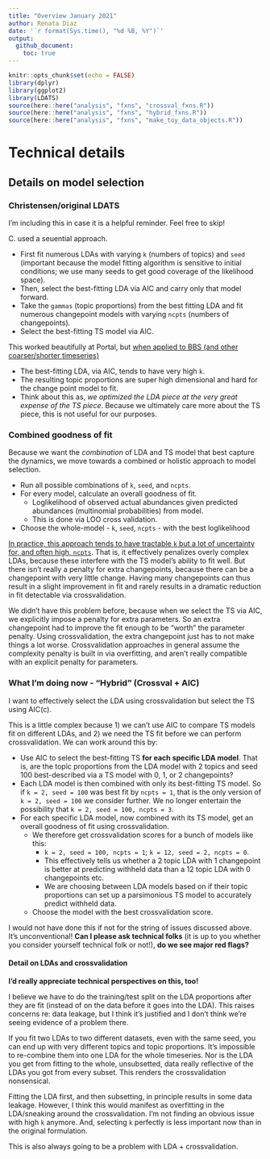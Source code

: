 ```yaml
---
title: "Overview January 2021"
author: Renata Diaz
date: '`r format(Sys.time(), "%d %B, %Y")`'
output:
  github_document:
    toc: true
---
```



```r
knitr::opts_chunk$set(echo = FALSE)
library(dplyr)
library(ggplot2)
library(LDATS)
source(here::here("analysis", "fxns", "crossval_fxns.R"))
source(here::here("analysis", "fxns", "hybrid_fxns.R"))
source(here::here("analysis", "fxns", "make_toy_data_objects.R"))

```
<!-- # Overview -->

<!-- ## Usefulness of the approach -->

<!-- I am now thinking of LDATS as a tool for detecting & describing temporal structure in timeseries of community composition. Community composition may be relatively static over time, or might shift gradually or rapidly between two or more states. A major challenge in detecting, let alone explaining or predicting, such shifts relates to the high dimensionality of most community data. The researcher has to choose whether to focus on a few abundant or apparent species, use a dimensionality reduction algorithm, or use a distance metric - neither of which approaches is inherently suited to temporal community data. LDATS accomplishes dimensionality reduction and temporal analysis, and (now) optimizes the dimensionality reduction to facilitate accurate, but parsimonious, description of specifically temporal dynamics.  -->


<!-- ## Applied to BBS -->

<!-- Applied to a large number of communities sampled with consistent methodology (BBS), LDATS can tell us: -->

<!-- * How common it is to have a) relatively little temporal structure, meaning static or temporally randomish dynamics, b) multiple states for the community over time -->
<!-- * How many states is common -->
<!-- * Potentially, how rapidly we tend to see these transitions occurring -->
<!-- * If, as with Portal, we see periods of change coinciding with periods of low abundance -->
<!-- * If there are patterns at regional or national scale in a) how many states occur and b) when the transitions occurred -->
<!--     * e.g. has New England been static but the Southeast changed a bunch of times -->
<!--     * or, was there a period of ubiuitous change from 1990-1995 -->


<!-- Beyond the scope here, this method could also be useful combined with other data streams & community-specific hypotheses to ask: -->

<!-- * Which species are responsible for the change -->
<!-- * What endogenous or exogenous factors coincide with periods of change -->


# Technical details

<!-- * Following Christensen et al (and in a change from past years in MATSS-LDATS), we do not try to fit temporal dynamics - i.e. slope - within a time chunk. This is because fitting slopes allows the model to fit even very rapid, changepoint like dynamics within a single chunk. All models are fit as intercept-only within chunks. (`formula = response ~ 1`) -->
<!-- * Also following C., we may be able to use the (un)certainty of the changepoint model's estimates of when the changepoints occur to infer how rapidly or gradually a transition took place.  -->
<!-- * We proceed using the softmax transformation. **Juniper** - is this acceptable (even if not ideal)? My impression was that the softmax was most problematic when we were fitting slopes, but you're the expert on these details.  -->


## Details on model selection

### Christensen/original LDATS

I'm including this in case it is a helpful reminder. Feel free to skip! 

C. used a seuential approach. 

* First fit numerous LDAs with varying `k` (numbers of topics) and `seed` (important because the model fitting algorithm is sensitive to initial conditions; we use many seeds to get good coverage of the likelihood space). 
* Then, select the best-fitting LDA via AIC and carry only that model forward.
* Take the `gammas` (topic proportions) from the best fitting LDA and fit numerous changepoint models with varying `ncpts` (numbers of changepoints). 
* Select the best-fitting TS model via AIC. 

This worked beautifully at Portal, but [when applied to BBS (and other coarser/shorter timeseries)](https://github.com/diazrenata/ldats2020/blob/master/orig_results.md)

* The best-fitting LDA, via AIC, tends to have very high `k`.
* The resulting topic proportions are super high dimensional and hard for the change point model to fit.
* Think about this as, *we optimized the LDA piece at the very great expense of the TS piece*. Because we ultimately care more about the TS piece, this is not useful for our purposes. 


### Combined goodness of fit

Because we want the *combination* of LDA and TS model that best capture the dynamics, we move towards a combined or holistic approach to model selection.

* Run all possible combinations of `k`, `seed`, and `ncpts`. 
* For every model, calculate an overall goodness of fit.
    * Loglikelihood of observed actual abundances given predicted abundances (multinomial probabilities) from model.
    * This is done via LOO cross validation. 
* Choose the whole-model - `k`, `seed`, `ncpts` - with the best loglikelihood

[In practice, this approach tends to have tractable `k` but a lot of uncertainty for, and often high, `ncpts`](https://github.com/diazrenata/ldats2020/blob/master/crossval_results.md). That is, it effectively penalizes overly complex LDAs, because these interfere with the TS model's ability to fit well. But there isn't really a penalty for extra changepoints, because there can be a changepoint with very little change. Having many changepoints can thus result in a slight improvement in fit and rarely results in a dramatic reduction in fit detectable via crossvalidation. 

We didn't have this problem before, because when we select the TS via AIC, we explicitly impose a penalty for extra parameters. So an extra changepoint had to improve the fit enough to be "worth" the parameter penalty. Using crossvalidation, the extra changepoint just has to not make things a lot worse. Crossvalidation approaches in general assume the complexity penalty is built in via overfitting, and aren't really compatible with an explicit penalty for parameters.

### What I'm doing now - "Hybrid" (Crossval + AIC)

I want to effectively select the LDA using crossvalidation but select the TS using AIC(c). 

This is a little complex because 1) we can't use AIC to compare TS models fit on different LDAs, and 2) we need the TS fit before we can perform crossvalidation. We can work around this by:

* Use AIC to select the best-fitting TS **for each specific LDA model**. That is, are the topic proportions from the LDA model with 2 topics and seed 100 best-described via a TS model with 0, 1, or 2 changepoints? 
* Each LDA model is then combined with only its best-fitting TS model. So if `k = 2, seed = 100` was best fit by `ncpts = 1`, that is the only version of `k = 2, seed = 100` we consider further. We no longer entertain the possibility that `k = 2, seed = 100, ncpts = 3`. 
* For each specific LDA model, now combined with its TS model, get an overall goodness of fit using crossvalidation. 
    * We therefore get crossvalidation scores for a bunch of models like this:
        * `k = 2, seed = 100, ncpts = 1`; `k = 12, seed = 2, ncpts = 0`. 
        * This effectively tells us whether a 2 topic LDA with 1 changepoint is better at predicting withheld data than a 12 topic LDA with 0 changepoints etc.
        * We are choosing between LDA models based on if their topic proportions can set up a parsimonious TS model to accurately predict withheld data.
    * Choose the model with the best crossvalidation score.


I would not have done this if not for the string of issues discussed above. It's unconventional! **Can I please ask technical folks** (it is up to you whether you consider yourself technical folk or not!), **do we see major red flags?** 


#### Detail on LDAs and crossvalidation

**I'd really appreciate technical perspectives on this, too!**

I believe we have to do the training/test split on the LDA proportions after they are fit (instead of on the data before it goes into the LDA). This raises  concerns re: data leakage, but I think it's justified and I don't think we're seeing evidence of a problem there. 

If you fit two LDAs to two different datasets, even with the same seed, you can end up with very different topics and topic proportions. It's impossible to re-combine them into one LDA for the whole timeseries. Nor is the LDA you get from fitting to the whole, unsubsetted, data really reflective of the LDAs you got from every subset. This renders the crossvalidation nonsensical.

Fitting the LDA first, and then subsetting, in principle results in some data leakage. However, I think this would manifest as overfitting in the LDA/sneaking around the crossvalidation. I'm not finding an obvious issue with high `k` anymore. And, selecting `k` perfectly is less important now than in the original formulation. 

This is also always going to be a problem with LDA + crossvalidation.


<!-- # Sample results -->

<!-- ## What changepoints mean now -->

<!-- The presence & number of changepoints tells us how many community states the model is using to describe the data and when the system changed from one state to another.  -->

<!-- The presence of a changepoint means there was a transition, but not necessarily a *rapid* one. The uncertainty around *when* the changepoint occurred may reflect how rapid it was. -->

<!-- A transition probably doesn't need to be a total overhaul of the community/"regime shift" for the model to find a changepoint. It has to be reasonably substantial and consistent, but just flagging that transitions between states != regime shift.  -->

<!-- ## What topics mean now -->

<!-- In this application, the number of topics and the species composition of the topics is less intuitively informative than in the Portal application. Here, the topic structure doesn't seem to be picking up on "functional" community types with fine variation in their relative proportions over time. Rather, we tend to see one topic corresponding to the community state in one time period, and, if there is a transition to another community state, another topic post-transition.  -->

<!-- I think this is because of two related things. One, we have fewer time samples, so less capacity to detect fine scale dynamics. Two, we specifically look for the set of topics that allows the change point model to achieve a good fit, which means the topics need to have relatively simple temporal dynamics.  -->

<!-- ## Portal, reduced to annual samples -->

<!-- (I am not doing monthly Portal because of the seasonal signal.) -->

<!-- ```{r} -->

<!-- all_evals <- read.csv(here::here("analysis", "all_evals_hybrid_portal.csv")) %>% -->
<!--   mutate(k_seed = paste(k, seed, sep = "_")) -->


<!-- #ggplot(all_evals, aes(as.factor(k), sum_loglik, color = as.factor(cpts), group = k_seed)) + geom_boxplot() + facet_wrap(vars(dataset), scales = "free_y") -->

<!-- # there is a lot of spread per model, and overlap. -->
<!-- # taking this as NOT problematic....precedent, AIC is often calculated off the mean. -->

<!-- # look at the mean -->

<!-- all_evals_summary <- all_evals %>% -->
<!--   group_by(dataset, k, seed, cpts) %>% -->
<!--   summarize(mean_sum_ll = mean(sum_loglik)) %>% -->
<!--   arrange(desc(mean_sum_ll)) %>% -->
<!--   group_by(dataset) %>% -->
<!--   mutate(dat_rank = row_number()) -->


<!-- ggplot(filter(all_evals_summary), aes(as.factor(k), mean_sum_ll, color = as.factor(cpts))) +  -->
<!--   geom_point() +  -->
<!--   facet_wrap(vars(dataset), scales = "free_y") -->

<!-- # Some but not all have clear winners.  -->
<!-- head(filter(all_evals_summary, dat_rank < 6)) -->


<!-- #### load datasets #### -->
<!-- rats <- get_toy_data("rodents_annual",  here::here("analysis", "toy_datasets")) -->
<!-- rats$covariates$year <- 1:nrow(rats$covariates) -->
<!-- ``` -->


<!-- ```{r static changepoint} -->


<!-- rats_long <- rats$abundance %>% -->
<!--   mutate(year = rats$covariates$year) %>% -->
<!--   tidyr::pivot_longer(-year, names_to = "species", values_to  = "abundance") -->

<!-- ggplot(rats_long, aes(year, abundance, color = species)) + -->
<!--   geom_line() + -->
<!--   theme(legend.position = "none") + -->
<!--   scale_color_viridis_d() + -->
<!--   theme_bw() -->

<!-- lda_rats<- LDATS::LDA_set_user_seeds(rats$abundance, topics = 2, seed = 6) -->

<!-- plot_lda_comp(lda_rats, specl = TRUE) -->
<!-- plot_lda_year(lda_rats, rats$covariates$year) -->
<!-- ts_rats <- LDATS::TS_on_LDA(lda_rats, as.data.frame(rats$covariates), formulas = ~1, nchangepoints = 1, timename = "year", control = LDATS::TS_control(nit = 100)) -->

<!-- gamma_plot(ts_rats[[1]]) -->
<!-- rho_plot(ts_rats[[1]])  -->
<!-- ``` -->
<!-- ```{r} -->
<!-- #  -->
<!-- # lda_rats<- LDATS::LDA_set_user_seeds(rats$abundance, topics = 3, seed = 18) -->
<!-- #  -->
<!-- # plot_lda_comp(lda_rats, specl = TRUE) -->
<!-- # plot_lda_year(lda_rats, rats$covariates$year) -->
<!-- # ts_rats <- LDATS::TS_on_LDA(lda_rats, as.data.frame(rats$covariates), formulas = ~1, nchangepoints = 2, timename = "year", control = LDATS::TS_control(nit = 100)) -->
<!-- #  -->
<!-- # gamma_plot(ts_rats[[1]]) -->
<!-- # rho_plot(ts_rats[[1]])  -->
<!-- #  -->
<!-- ``` -->


<!-- ## A BBS route -->

<!-- ```{r} -->

<!-- all_evals <- read.csv(here::here("analysis", "all_evals_hybrid.csv")) -->

<!-- all_evals <- all_evals %>% -->
<!--   mutate(k_seed = paste(k,seed, sep = "_")) %>% -->
<!--   filter(grepl(dataset, pattern = "bbs_rtrg_1_11")) -->


<!-- ggplot(all_evals, aes(as.factor(k), sum_loglik, color = as.factor(cpts), group = k_seed)) + geom_boxplot() + facet_wrap(vars(dataset), scales = "free_y") -->

<!-- # there is a lot of spread per model, and overlap. -->
<!-- # taking this as NOT problematic....precedent, AIC is often calculated off the mean. -->

<!-- # look at the mean -->

<!-- all_evals_summary <- all_evals %>% -->
<!--   group_by(dataset, k, seed, cpts) %>% -->
<!--   summarize(mean_sum_ll = mean(sum_loglik)) %>% -->
<!--   arrange(desc(mean_sum_ll)) %>% -->
<!--   group_by(dataset) %>% -->
<!--   mutate(dat_rank = row_number()) -->


<!-- ggplot(filter(all_evals_summary), aes(as.factor(k), mean_sum_ll, color = as.factor(cpts))) +  -->
<!--   geom_point() +  -->
<!--   facet_wrap(vars(dataset), scales = "free_y") -->

<!-- # Some but not all have clear winners.  -->
<!-- all_evals_summary[1:10,] -->

<!-- ``` -->

<!-- ```{r} -->
<!-- load(here::here("analysis", "reports", "hybrid_datasets.RData")) -->

<!-- long_1_11 <- bbs_rtrg_1_11$abundance %>% -->
<!--   mutate(year = bbs_rtrg_1_11$covariates$year) %>% -->
<!--   tidyr::pivot_longer(-year, names_to = "species", values_to = "abundance") -->

<!-- ggplot(long_1_11, aes(year, abundance, color = species)) + -->
<!--   geom_line() + -->
<!--   theme_bw() + -->
<!--   theme(legend.position = "none") -->

<!-- lda_1_11 <- LDATS::LDA_set_user_seeds(bbs_rtrg_1_11$abundance, topics = 3, seed = 8) -->
<!-- ts_1_11 <- LDATS::TS_on_LDA(lda_1_11[[1]], as.data.frame(bbs_rtrg_1_11$covariates), formulas = ~1, nchangepoints = 2, timename = "year", control = TS_control(nit = 100)) -->
<!-- plot_lda_comp(lda_1_11) -->
<!-- plot_lda_year(lda_1_11, bbs_rtrg_1_11$covariates$year) -->
<!-- gamma_plot(ts_1_11[[1]]) -->
<!-- rho_plot(ts_1_11[[1]]) -->
<!-- ``` -->
